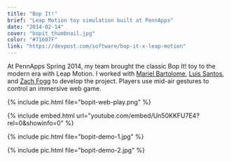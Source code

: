 ```yaml
---
title: "Bop It!"
brief: "Leap Motion toy simulation built at PennApps"
date: "2014-02-14"
cover: "bopit_thumbnail.jpg"
color: "#71607F"
link: "https://devpost.com/software/bop-it-x-leap-motion"
---
```


At PennApps Spring 2014, my team brought the classic Bop It! toy to the modern era with Leap Motion. I worked with [Mariel Bartolome](https://twitter.com/whatmariel), [Luis Santos](https://twitter.com/_lssr), and [Zach Fogg](https://twitter.com/zfogg) to develop the project. Players use mid-air gestures to control an immersive web game.

{% include pic.html file="bopit-web-play.png" %}

{% include embed.html url="youtube.com/embed/Un50KKFU7E4?rel=0&amp;showinfo=0" %}

{% include pic.html file="bopit-demo-1.jpg" %}

{% include pic.html file="bopit-demo-2.jpg" %}
